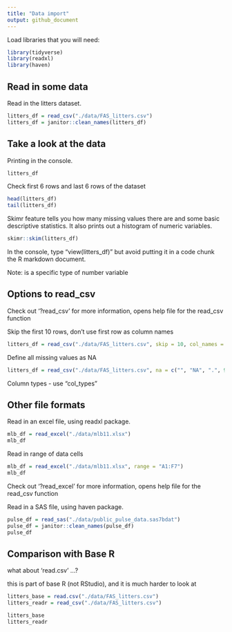 ```yaml
---
title: "Data import"
output: github_document
---
```


Load libraries that you will need:

```r
library(tidyverse)
library(readxl)
library(haven)
```

## Read in some data

Read in the litters dataset.

```r
litters_df = read_csv("./data/FAS_litters.csv")
litters_df = janitor::clean_names(litters_df)
```

## Take a look at the data

Printing in the console.

```r
litters_df
```

Check first 6 rows and last 6 rows of the dataset
```r
head(litters_df)
tail(litters_df)
```

Skimr feature tells you how many missing values there are and some basic descriptive statistics. It also prints out a histogram of numeric variables.
```r
skimr::skim(litters_df)
```

In the console, type "view(litters_df)" but avoid putting it in a code chunk the R markdown document.

Note:
<dbl> is a specific type of number variable

## Options to read_csv

Check out '?read_csv' for more information, opens help file for the read_csv function

Skip the first 10 rows, don't use first row as column names

```r
litters_df = read_csv("./data/FAS_litters.csv", skip = 10, col_names = FALSE)
```

Define all missing values as NA

```r
litters_df = read_csv("./data/FAS_litters.csv", na = c("", "NA", ".", 999))
```

Column types - use "col_types"

## Other file formats

Read in an excel file, using readxl package.

```r
mlb_df = read_excel("./data/mlb11.xlsx")
mlb_df
```

Read in range of data cells

```r
mlb_df = read_excel("./data/mlb11.xlsx", range = "A1:F7")
mlb_df
```

Check out '?read_excel' for more information, opens help file for the read_csv function

Read in a SAS file, using haven package.

```r
pulse_df = read_sas("./data/public_pulse_data.sas7bdat")
pulse_df = janitor::clean_names(pulse_df)
pulse_df
```

## Comparison with Base R

what about 'read.csv' ...?

this is part of base R (not RStudio), and it is much harder to look at

```r
litters_base = read.csv("./data/FAS_litters.csv")
litters_readr = read_csv("./data/FAS_litters.csv")

litters_base
litters_readr
```

